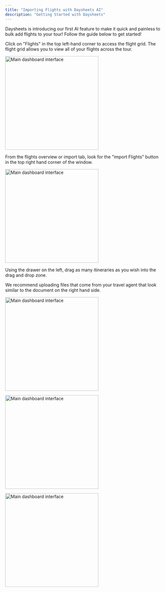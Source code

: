 ```yaml
---
title: "Importing Flights with Daysheets AI"
description: "Getting Started with Daysheets"
---
```


Daysheets is introducing our first AI feature to make it quick and painless to
bulk add flights to your tour! Follow the guide below to get started!

Click on "Flights" in the top left-hand corner to access the flight grid. The
flight grid allows you to view all of your flights across the tour.

<img
  src="/images/adding-events-reservations/importing-flights/flights-tab.png"
  alt="Main dashboard interface"
  height="300"
  className="rounded-lg"
/>

From the flights overview or import tab, look for the "import Flights" button
in the top right hand corner of the window.

<img
  src="/images/adding-events-reservations/importing-flights/import-flights-button.png"
  alt="Main dashboard interface"
  height="300"
  className="rounded-lg"
/>

Using the drawer on the left, drag as many itineraries as you wish into the
drag and drop zone.

We recommend uploading files that come from your travel agent that look similar
to the document on the right hand side.

<img
  src="/images/adding-events-reservations/importing-flights/upload-and-continue.png"
  alt="Main dashboard interface"
  height="300"
  className="rounded-lg"
/>

<img
  src="/images/adding-events-reservations/importing-flights/import-eyeball.png"
  alt="Main dashboard interface"
  height="300"
  className="rounded-lg"
/>

<img
  src="/images/adding-events-reservations/importing-flights/flight-table.png"
  alt="Main dashboard interface"
  height="300"
  className="rounded-lg"
/>
